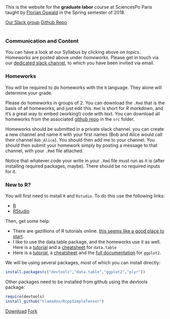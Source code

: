
<br/><br/>
This is the website for the **graduate labor** course at SciencesPo Paris taught by [Florian Oswald](https://floswald.github.io) in the Spring semester of 2018.

<a class="btn btn-danger" href="https://scpo-gradlabor2018.slack.com/signup" role="button">Our Slack group</a>  <a class="btn btn-success" href="https://github.com/floswald/ScPo-Labor/" role="button">Github Repo</a>  
<br/>


### Communication and Content

You can have a look at our Syllabus by clicking above on *topics*. Homeworks are posted above under *homeworks*. Please get in touch via our [dedicated slack channel](https://scpo-gradlabor2018.slack.com/signup), to which you have been invited via email.



### Homeworks

You will be required to do homeworks with the `R` language. They alone will determine your grade.

Please do homeworks in groups of 2. You can download the `.Rmd` that is the basis of all homeworks, and just edit this. `Rmd` is short for *R markdown*, and it's a great way to embed (working!) code with text. You can download all homeworks from the associated [github repo](https://github.com/floswald/ScPo-Labor) in the `src` folder. 

Homeworks should be submitted in a private slack channel. you can create a new channel and name it with your first names (Bob and Alice would call their channel `Bob_Alice`). You should then add me to your channel. You should then submit your homework simply by posting a message to that channel, with your `.Rmd` file attached.

Notice that whatever code your write in your `.Rmd` file must run as it is (after installing required packages, maybe). There should be no required inputs for it.

### New to R?

You will first need to install `R` and `Rstudio`. To do this use the following links:

 - [R](https://cran.rstudio.com/)
 - [RStudio](https://www.rstudio.com/products/rstudio/download/)
 
Then, get some help:

* There are gazillions of R tutorials online. [this seems like a good place to start](http://scs.math.yorku.ca/index.php/R:_Getting_started_with_R#Starting_to_learn_R:_Tutorials_on_the_Web).
* I like to use the data.table package, and the homeworks use it as well. Here is a [tutorial](https://cran.r-project.org/web/packages/data.table/vignettes/datatable-intro.pdf) and a [cheatsheet](https://s3.amazonaws.com/assets.datacamp.com/img/blog/data+table+cheat+sheet.pdf) for `data.table`
* Here is a [tutorial](http://www.ceb-institute.org/bbs/wp-content/uploads/2011/09/handout_ggplot2.pdf), a [cheatsheet](http://www.rstudio.com/wp-content/uploads/2015/12/ggplot2-cheatsheet-2.0.pdf) and the [full documentation](http://docs.ggplot2.org/current/) for `ggplot2`.

We will be using several packages, most of which you can install directly:

```r
install.packages(c("devtools","data.table","ggplot2","plyr"))
```

Other packages need to be installed from github using the devtools package:

```r
require(devtools)
install_github("tlamadon/RcppSimpleTensor")
```

  
<!-- Place this tag where you want the button to render. -->
<a class="github-button" href="https://github.com/floswald/ScPo-Labor/archive/master.zip" data-icon="octicon-cloud-download" data-style="mega" aria-label="Download floswald/ScPo-Labor on GitHub">Download</a>  <a class="github-button" href="https://github.com/floswald/ScPo-Labor/fork" data-icon="octicon-repo-forked" data-style="mega" data-count-href="/floswald/ScPo-Labor/network" data-count-api="/repos/floswald/ScPo-Labor#forks_count" data-count-aria-label="# forks on GitHub" aria-label="Fork floswald/ScPo-Labor on GitHub">Fork</a>

<!-- Place this tag in your head or just before your close body tag. -->
<script async defer src="https://buttons.github.io/buttons.js"></script>  
